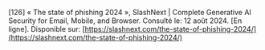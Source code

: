 \[126\]	« The state of phishing 2024 », SlashNext | Complete Generative AI Security for Email, Mobile, and Browser. Consulté le: 12 août 2024\. \[En ligne\]. Disponible sur: [https://slashnext.com/the-state-of-phishing-2024/](https://slashnext.com/the-state-of-phishing-2024/)